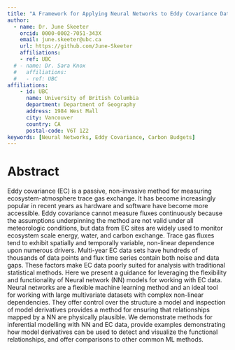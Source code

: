 ```yaml
---
title: "A Framework for Applying Neural Networks to Eddy Covariance Data"
author:
  - name: Dr. June Skeeter
    orcid: 0000-0002-7051-343X
    email: june.skeeter@ubc.ca
    url: https://github.com/June-Skeeter
    affiliations:
    - ref: UBC
  # - name: Dr. Sara Knox
  #   affiliations:
  #   - ref: UBC
affiliations:
    - id: UBC
      name: University of British Columbia
      department: Department of Geography
      address: 1984 West Mall
      city: Vancouver
      country: CA
      postal-code: V6T 1Z2
keywords: [Neural Networks, Eddy Covariance, Carbon Budgets]
---
```


# Abstract

Eddy covariance (EC) is a passive, non-invasive method for measuring ecosystem-atmosphere trace gas exchange.  It has become increasingly popular in recent years as hardware and software have become more accessible.  Eddy covariance cannot measure fluxes continuously because the assumptions underpinning the method are not valid under all meteorologic conditions, but data from EC sites are widely used to monitor ecosystem scale energy, water, and carbon exchange.  Trace gas fluxes tend to exhibit spatially and temporally variable, non-linear dependence upon numerous drivers. Multi-year EC data sets have hundreds of thousands of data points and flux time series contain both noise and data gaps. These factors make EC data poorly suited for analysis with traditional statistical methods. Here we present a guidance for leveraging the flexibility and functionality of Neural network (NN) models for working with EC data.  Neural networks are a flexible machine learning method and an ideal tool for working with large multivariate datasets with complex non-linear dependencies.  They offer control over the structure a model and inspection of model derivatives provides a method for ensuring that relationships mapped by a NN are physically plausible.  We demonstrate methods for inferential modelling with NN and EC data, provide examples demonstrating how model derivatives can be used to detect and visualize the functional relationships, and offer comparisons to other common ML methods.

